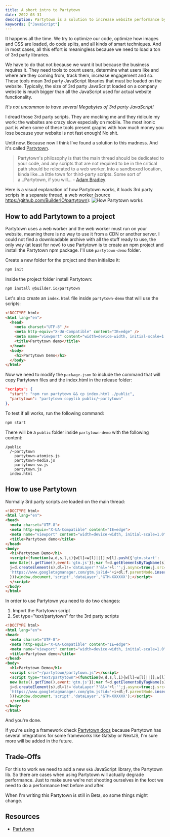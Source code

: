 ```yaml
---
title: A short intro to Partytown
date: 2022-03-31
description: Partytown is a solution to increase website performance by loading 3rd party JavaScript libraries in a web worker
keywords: ["JavaScript"]
---
```


It happens all the time. We try to optimize our code, optimize how images and CSS are loaded, do code splits, and all kinds of smart techniques. And in most cases, all this effort is meaningless because we need to load a ton of 3rd party libraries.

We have to do that not because we want it but because the business requires it. They need tools to count users, determine what
users like and where are they coming from, track them, increase engagement and so. These tools mean 3rd party JavaScript libraries that
must be loaded on the website. Typically, the size of 3rd party JavaScript loaded on a company website is much
bigger than all the JavaScript used for actual website functionality.

_It's not uncommon to have several Megabytes of 3rd party JavaScript!_

I dread those 3rd party scripts. They are mocking me and they ridicule my work: the websites are crazy slow especially on mobile.
The most ironic part is when some of these tools present graphs with how much money you lose because your website is not fast enough!
No shit.

Until now. Because now I think I've found a solution to this madness. And it's called [Partytown](https://partytown.builder.io/).

> Partytown's philosophy is that the main thread should be dedicated to your code, and any scripts that are not required to be in the critical path should
> be relocated to a web worker. Into a sandboxed location, kinda like...a little town for third-party scripts. Some sort of a...Partytown, if you will… - [Adam Bradley](https://dev.to/adamdbradley/introducing-partytown-run-third-party-scripts-from-a-web-worker-2cnp)

Here is a visual explanation of how Partytown works, it loads 3rd party scripts in a separate thread, a web worker (source https://github.com/BuilderIO/partytown):
![How Partytown works](./how-partytown-works.png "Partytown loads 3rd party scripts in a separate thread, a web worker")

## How to add Partytown to a project

Partytown uses a web worker and the web worker must run on your website, meaning there is no way to use it from a CDN or another server.
I could not find a downloadable archive with all the stuff ready to use, the only way (at least for now) to use Partytown is to create
an npm project and install the Partytown npm package. I'll use `partytown-demo` folder.

Create a new folder for the project and then initialize it:

```bash
npm init
```

Inside the project folder install Partytown:

```bash
npm install @builder.io/partytown
```

Let's also create an `index.html` file inside `partytown-demo` that will use the scripts:

```html
<!DOCTYPE html>
<html lang="en">
  <head>
    <meta charset="UTF-8" />
    <meta http-equiv="X-UA-Compatible" content="IE=edge" />
    <meta name="viewport" content="width=device-width, initial-scale=1.0" />
    <title>Partytown demo</title>
  </head>
  <body>
    <h1>Partytown Demo</h1>
  </body>
</html>
```

Now we need to modify the `package.json` to include the command that will copy Partytown files and the index.html in the release folder:

```json
"scripts": {
  "start": "npm run partytown && cp index.html ./public",
  "partytown": "partytown copylib public/~partytown"
},
```

To test if all works, run the following command:

```bash
npm start
```

There will be a `public` folder inside `partytown-demo` with the following content:

```
/public
  /~partytown
    partytown-atomics.js
    partytown-media.js
    partytown-sw.js
    partytown.js
  index.html
```

## How to use Partytown

Normally 3rd party scripts are loaded on the main thread:

```html
<!DOCTYPE html>
<html lang="en">
<head>
  <meta charset="UTF-8">
  <meta http-equiv="X-UA-Compatible" content="IE=edge">
  <meta name="viewport" content="width=device-width, initial-scale=1.0">
  <title>Partytown demo</title>
</head>
<body>
  <h1>Partytown Demo</h1>
  <script>(function(w,d,s,l,i){w[l]=w[l]||[];w[l].push({'gtm.start':
  new Date().getTime(),event:'gtm.js'});var f=d.getElementsByTagName(s)[0],
  j=d.createElement(s),dl=l!='dataLayer'?'&l='+l:'';j.async=true;j.src=
  'https://www.googletagmanager.com/gtm.js?id='+i+dl;f.parentNode.insertBefore(j,f);
  })(window,document,'script','dataLayer','GTM-XXXXXX');</script>
  </script>
</body>
</html>
```

In order to use Partytown you need to do two changes:

1. Import the Partytown script
2. Set type="text/partytown" for the 3rd party scripts

```html
<!DOCTYPE html>
<html lang="en">
<head>
  <meta charset="UTF-8">
  <meta http-equiv="X-UA-Compatible" content="IE=edge">
  <meta name="viewport" content="width=device-width, initial-scale=1.0">
  <title>Partytown demo</title>
</head>
<body>
  <h1>Partytown Demo</h1>
  <script src="~/partytown/partytown.js"></script>
  <script type="text/partytown">(function(w,d,s,l,i){w[l]=w[l]||[];w[l].push({'gtm.start':
  new Date().getTime(),event:'gtm.js'});var f=d.getElementsByTagName(s)[0],
  j=d.createElement(s),dl=l!='dataLayer'?'&l='+l:'';j.async=true;j.src=
  'https://www.googletagmanager.com/gtm.js?id='+i+dl;f.parentNode.insertBefore(j,f);
  })(window,document,'script','dataLayer','GTM-XXXXXX');</script>
  </script>
</body>
</html>
```

And you're done.

If you're using a framework check [Partytown docs](https://partytown.builder.io/integrations) because Partytown has several integrations for some frameworks like Gatsby or NextJS, I'm sure more will be added in the future.

## Trade-Offs

For this to work we need to add a new `6kb` JavaScript library, the Partytown lib. So there are cases when using Partytown will
actually degrade performance. Just to make sure we're not shooting ourselves in the foot we need to do a performance test before and after.

When I'm writing this Partytown is still in Beta, so some things might change.

## Resources

- [Partytown](https://partytown.builder.io/)
